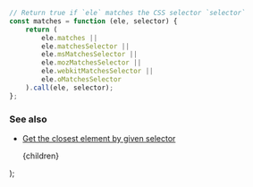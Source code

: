 
```js
// Return true if `ele` matches the CSS selector `selector`
const matches = function (ele, selector) {
    return (
        ele.matches ||
        ele.matchesSelector ||
        ele.msMatchesSelector ||
        ele.mozMatchesSelector ||
        ele.webkitMatchesSelector ||
        ele.oMatchesSelector
    ).call(ele, selector);
};
```

### See also

-   [Get the closest element by given selector](/get-the-closest-element-by-given-selector)

    <PostLayout keywords="" title="Check an element against a selector">
        {children}
    </PostLayout>
);
